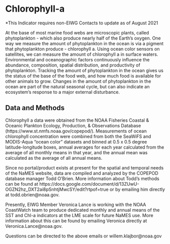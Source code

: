 # Chlorophyll-a

*This Indicator requires non-EIWG Contacts to update as of August 2021

At the base of most marine food webs are microscopic plants, called phytoplankton - which also produce nearly half of the Earth’s oxygen. One way we measure the amount of phytoplankton in the ocean is via a pigment that phytoplankton produce - chlorophyll a. Using ocean color sensors on satellites, we can measure the amount of chlorophyll a in surface waters. Environmental and oceanographic factors continuously influence the abundance, composition, spatial distribution, and productivity of phytoplankton. Tracking the amount of phytoplankton in the ocean gives us the status of the base of the food web, and how much food is available for other animals to grow. Changes in the amount of phytoplankton in the ocean are part of the natural seasonal cycle, but can also indicate an ecosystem’s response to a major external disturbance.

## Data and Methods
Chlorophyll a data were obtained from the NOAA Fisheries Coastal & Oceanic Plankton Ecology, Production, & Observations Database (https://www.st.nmfs.noaa.gov/copepod/). Measurements of ocean chlorophyll concentration were combined from both the SeaWiFS and MODIS-Aqua "ocean color" datasets and binned at 0.5 x 0.5 degree latitude-longitude boxes, annual averages for each year calculated from the average of all monthly means in that year, and the annual mean was calculated as the average of all annual means.

Since no portal/product exists at present for the spatial and temporal needs of the NaMES website, data are compiled and analyzed by the COPEPOD database manager Todd O'Brien. More information about Todd's methods can be found at https://docs.google.com/document/d/13ZUwU-OGZN2hz_DXT2ai8pSnhtjMwcSY/edit?rtpof=true or by emailing him directly at todd.obrien@noaa.gov.

Presently, EIWG Member Veronica Lance is working with the NOAA CoastWatch team to produce dedicated monthly and annual means of the SST and Chl-a indicators at the LME scale for future NaMES use. More information about this can be found by emailing Veronica directly at Veronica.Lance@noaa.gov.

Questions can be directed to the above emails or willem.klajbor@noaa.gov
